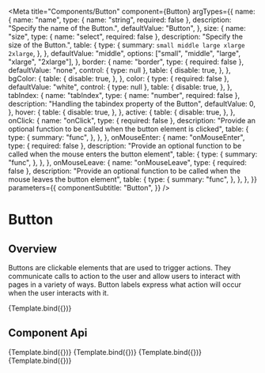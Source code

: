 
<Meta
  title="Components/Button"
  component={Button}
  argTypes={{
    name: {
      name: "name",
      type: { name: "string", required: false },
      description: "Specify the name of the Button.",
      defaultValue: "Button",
    },
    size: {
      name: "size",
      type: { name: "select", required: false },
      description: "Specify the size of the Button.",
      table: {
        type: {
          summary: `small middle large xlarge 2xlarge`,
        },
      },
      defaultValue: "middle",
      options: ["small", "middle", "large", "xlarge", "2xlarge"],
    },
    border: {
      name: "border",
      type: { required: false },
      defaultValue: "none",
      control: { type: null },
      table: {
        disable: true,
      },
    },
    bgColor: {
      table: {
        disable: true,
      },
    },
    color: {
      type: { required: false },
      defaultValue: "white",
      control: { type: null },
      table: {
        disable: true,
      },
    },
    tabIndex: {
      name: "tabIndex",
      type: { name: "number", required: false },
      description: "Handling the tabindex property of the Button",
      defaultValue: 0,
    },
    hover: {
      table: {
        disable: true,
      },
    },
    active: {
      table: {
        disable: true,
      },
    },
    onClick: {
      name: "onClick",
      type: { required: false },
      description:
        "Provide an optional function to be called when the button element is clicked",
      table: {
        type: {
          summary: "func",
        },
      },
    },
    onMouseEnter: {
      name: "onMouseEnter",
      type: { required: false },
      description:
        "Provide an optional function to be called when the mouse enters the button element",
      table: {
        type: {
          summary: "func",
        },
      },
    },
    onMouseLeave: {
      name: "onMouseLeave",
      type: { required: false },
      description:
        "Provide an optional function to be called when the mouse leaves the button element",
      table: {
        type: {
          summary: "func",
        },
      },
    },
  }}
  parameters={{
    componentSubtitle: "Button",
  }}
/>

# Button

## Overview

Buttons are clickable elements that are used to trigger actions. They communicate calls to action to the user and allow users to interact with pages in a variety of ways. Button labels express what action will occur when the user interacts with it.


<Canvas>
  <Story
    name="Primary"
    args={{
      bgColor: "#0e62fe",
      hover: {
        bgColor: "#024fe5",
      },
      active: {
        bgColor: "#022b9d",
      },
    }}
  >
    {Template.bind({})}
  </Story>
</Canvas>

## Component Api

<ArgsTable story="Primary" />

<Canvas>
  <Story
    name="Danger"
    args={{
      bgColor: "#da1e28",
      border: "none",
      hover: {
        bgColor: "#b91823",
      },
      active: {
        bgColor: "#760c11",
      },
    }}
  >
    {Template.bind({})}
  </Story>
</Canvas>

<Canvas>
  <Story
    name="Ghost"
    args={{
      bgColor: "white",
      hover: {
        bgColor: "#e8e8e8",
      },
      active: {
        bgColor: "#c5c5c5",
        border: "1px solid white",
      },
      color: "#0e62fe",
    }}
  >
    {Template.bind({})}
  </Story>
</Canvas>

<Canvas>
  <Story
    name="Secondary"
    args={{
      bgColor: "#393939",
      hover: {
        bgColor: "#424242",
      },
      active: {
        bgColor: "#6e6e6e",
      },
    }}
  >
    {Template.bind({})}
  </Story>
</Canvas>

<Canvas>
  <Story
    name="Tertiary"
    args={{
      bgColor: "transparent",
      hover: {
        border: "white",
        bgColor: "#024fe5",
        color: "white",
      },
      active: {
        border: "white",
        bgColor: "#022b9d",
        color: "white",
      },
      color: "#0e62fe",
      border: "1px solid #0e62fe",
    }}
  >
    {Template.bind({})}
  </Story>
</Canvas>
